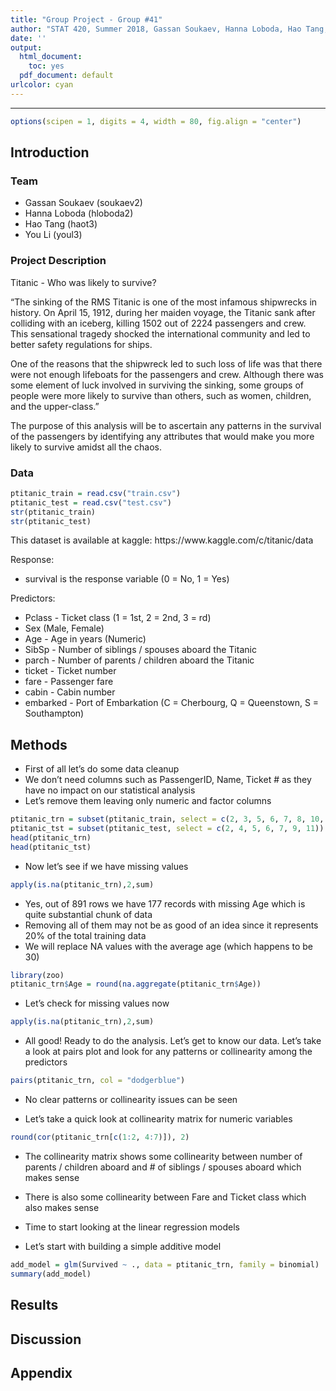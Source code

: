 ```yaml
---
title: "Group Project - Group #41"
author: "STAT 420, Summer 2018, Gassan Soukaev, Hanna Loboda, Hao Tang, You Li"
date: ''
output:
  html_document: 
    toc: yes
  pdf_document: default
urlcolor: cyan
---
```


***

```r
options(scipen = 1, digits = 4, width = 80, fig.align = "center")
```

## Introduction

### Team
* Gassan Soukaev (soukaev2)
* Hanna Loboda (hloboda2)
* Hao Tang (haot3)
* You Li (youl3)

### Project Description
Titanic - Who was likely to survive?

“The sinking of the RMS Titanic is one of the most infamous shipwrecks in history.  On April 15, 1912, during her maiden voyage, the Titanic sank after colliding with an iceberg, killing 1502 out of 2224 passengers and crew. This sensational tragedy shocked the international community and led to better safety regulations for ships.

One of the reasons that the shipwreck led to such loss of life was that there were not enough lifeboats for the passengers and crew. Although there was some element of luck involved in surviving the sinking, some groups of people were more likely to survive than others, such as women, children, and the upper-class.”

The purpose of this analysis will be to ascertain any patterns in the survival of the passengers by identifying any attributes that would make you more likely to survive amidst all the chaos.

### Data
```r
ptitanic_train = read.csv("train.csv")
ptitanic_test = read.csv("test.csv")
str(ptitanic_train)
str(ptitanic_test)
```
This dataset is available at kaggle: https://www.kaggle.com/c/titanic/data

Response:

* survival is the response variable (0 = No, 1 = Yes)

Predictors:

* Pclass - Ticket class (1 = 1st, 2 = 2nd, 3 = rd)
* Sex (Male, Female)
* Age - Age in years (Numeric)
* SibSp - Number of siblings / spouses aboard the Titanic
* parch - Number of parents / children aboard the Titanic
* ticket - Ticket number
* fare - Passenger fare
* cabin - Cabin number
* embarked - Port of Embarkation (C = Cherbourg, Q = Queenstown, S = Southampton)

## Methods
- First of all let's do some data cleanup
- We don't need columns such as PassengerID, Name, Ticket # as they have no impact on our statistical analysis
- Let's remove them leaving only numeric and factor columns

```r
ptitanic_trn = subset(ptitanic_train, select = c(2, 3, 5, 6, 7, 8, 10, 12))
ptitanic_tst = subset(ptitanic_test, select = c(2, 4, 5, 6, 7, 9, 11))
head(ptitanic_trn)
head(ptitanic_tst)
```

- Now let's see if we have missing values

```r
apply(is.na(ptitanic_trn),2,sum)
```

- Yes, out of 891 rows we have 177 records with missing Age which is quite substantial chunk of data
- Removing all of them may not be as good of an idea since it represents 20% of the total training data
- We will replace NA values with the average age (which happens to be 30)

```r
library(zoo)
ptitanic_trn$Age = round(na.aggregate(ptitanic_trn$Age))
```

- Let's check for missing values now

```r
apply(is.na(ptitanic_trn),2,sum)
```

- All good! Ready to do the analysis. Let's get to know our data. Let's take a look at pairs plot and look for any patterns or collinearity among the predictors

```r
pairs(ptitanic_trn, col = "dodgerblue")
```

- No clear patterns or collinearity issues can be seen

- Let's take a quick look at collinearity matrix for numeric variables

```r
round(cor(ptitanic_trn[c(1:2, 4:7)]), 2)
```

- The collinearity matrix shows some collinearity between number of parents / children aboard and # of siblings / spouses aboard which makes sense
- There is also some collinearity between Fare and Ticket class which also makes sense

- Time to start looking at the linear regression models
- Let's start with building a simple additive model

```r
add_model = glm(Survived ~ ., data = ptitanic_trn, family = binomial)
summary(add_model)
```




## Results


## Discussion


## Appendix
